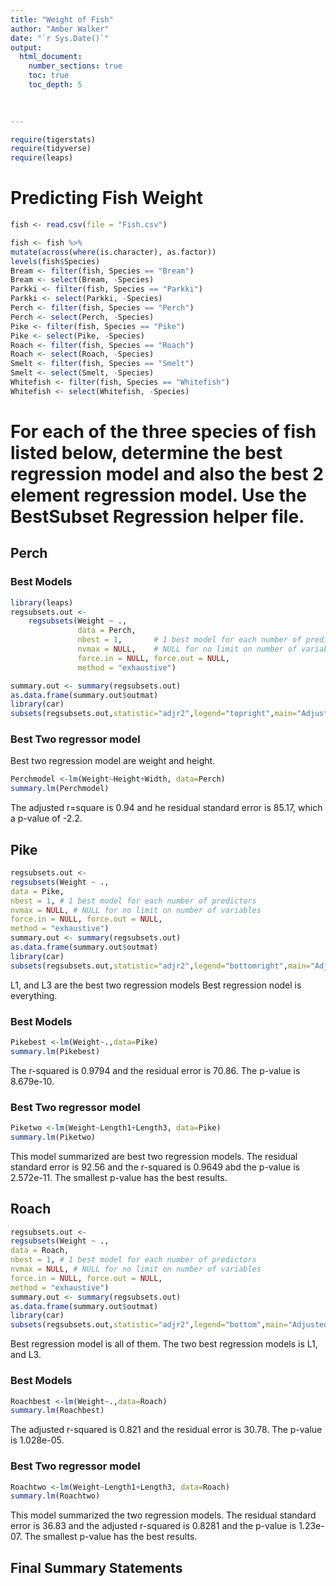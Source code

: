 ```yaml
---
title: "Weight of Fish"
author: "Amber Walker"
date: "`r Sys.Date()`"  
output: 
  html_document:
    number_sections: true
    toc: true
    toc_depth: 5

 
    
---
```



```r
require(tigerstats)
require(tidyverse)
require(leaps)
```

# Predicting Fish Weight
```r
fish <- read.csv(file = "Fish.csv")
```

```r
 
fish <- fish %>%
mutate(across(where(is.character), as.factor))
levels(fish$Species)
Bream <- filter(fish, Species == "Bream")
Bream <- select(Bream, -Species) 
Parkki <- filter(fish, Species == "Parkki")
Parkki <- select(Parkki, -Species) 
Perch <- filter(fish, Species == "Perch")
Perch <- select(Perch, -Species) 
Pike <- filter(fish, Species == "Pike")
Pike <- select(Pike, -Species) 
Roach <- filter(fish, Species == "Roach")
Roach <- select(Roach, -Species) 
Smelt <- filter(fish, Species == "Smelt")
Smelt <- select(Smelt, -Species) 
Whitefish <- filter(fish, Species == "Whitefish")
Whitefish <- select(Whitefish, -Species) 
```

# For each of the three species of fish listed below, determine the best regression model and also the best 2 element regression model. Use the BestSubset Regression helper file.


## Perch

### Best Models


```r
library(leaps)
regsubsets.out <-
    regsubsets(Weight ~ .,
               data = Perch,
               nbest = 1,       # 1 best model for each number of predictors
               nvmax = NULL,    # NULL for no limit on number of variables
               force.in = NULL, force.out = NULL,
               method = "exhaustive")

summary.out <- summary(regsubsets.out)
as.data.frame(summary.out$outmat)
library(car)
subsets(regsubsets.out,statistic="adjr2",legend="topright",main="Adjusted R^2")
```

### Best Two regressor model


Best two regression model are weight and height.

```r
Perchmodel <-lm(Weight~Height+Width, data=Perch)
summary.lm(Perchmodel)
```

The adjusted r=square is 0.94 and he residual standard error is 85.17, which a p-value of -2.2.




## Pike
```r
regsubsets.out <-
regsubsets(Weight ~ .,
data = Pike,
nbest = 1, # 1 best model for each number of predictors
nvmax = NULL, # NULL for no limit on number of variables
force.in = NULL, force.out = NULL,
method = "exhaustive")
summary.out <- summary(regsubsets.out)
as.data.frame(summary.out$outmat)
library(car)
subsets(regsubsets.out,statistic="adjr2",legend="bottomright",main="Adjusted R^2")
```


L1, and L3 are the best two regression models Best regression nodel is everything.

### Best Models

```r
Pikebest <-lm(Weight~.,data=Pike)
summary.lm(Pikebest)
```

The r-squared is 0.9794 and the residual error is 70.86. The p-value is 8.679e-10.


### Best Two regressor model

```r
Piketwo <-lm(Weight~Length1+Length3, data=Pike)
summary.lm(Piketwo)
```

This model summarized are best two regression models. The residual standard error is 92.56 and the r-squared is 0.9649 abd the p-value is 2.572e-11. The smallest p-value has the best results.


## Roach

```r
regsubsets.out <-
regsubsets(Weight ~ .,
data = Roach,
nbest = 1, # 1 best model for each number of predictors
nvmax = NULL, # NULL for no limit on number of variables
force.in = NULL, force.out = NULL,
method = "exhaustive")
summary.out <- summary(regsubsets.out)
as.data.frame(summary.out$outmat)
library(car)
subsets(regsubsets.out,statistic="adjr2",legend="bottom",main="Adjusted R^2")
```

Best regression model is all of them. The two best regression models is L1, and L3.

### Best Models

```r
Roachbest <-lm(Weight~.,data=Roach)
summary.lm(Roachbest)
```

The adjusted r-squared is 0.821 and the residual error is 30.78. The p-value is 1.028e-05.

### Best Two regressor model


```r
Roachtwo <-lm(Weight~Length1+Length3, data=Roach)
summary.lm(Roachtwo)
```

This model summarized the two regression models. The residual standard error is 36.83 and the adjusted r-squared is 0.8281 and the p-value is 1.23e-07. The smallest p-value has the best results.


## Final Summary Statements